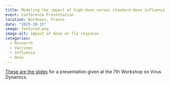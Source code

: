 ```yaml
---
title: Modeling the impact of high-dose versus standard-dose influenza vaccines on strength and breadth of the antibody response
event: Conference Presentation
location: Bordeaux, France 
date: "2025-10-15"
image: featured.png
image-alt: impact of dose on flu response
categories:
  - Research
  - Vaccines
  - Influenza
  - Dose
---
```


<a href="2025-10-Handel-VirusDynamics.html" target="_blank">These are the slides</a> for a presentation given at the 7th Workshop on Virus Dynamics.